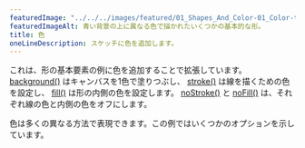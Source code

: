 ---
featuredImage: "../../../images/featured/01_Shapes_And_Color-01_Color-thumbnail.png"
featuredImageAlt: 青い背景の上に異なる色で描かれたいくつかの基本的な形。
title: 色
oneLineDescription: スケッチに色を追加します。
---

これは、形の基本要素の例に色を追加することで拡張しています。
<a href="https://p5js.org/reference/#/p5/background" target="_blank">background()</a>
はキャンバスを1色で塗りつぶし、
<a href="https://p5js.org/reference/#/p5/stroke" target="_blank">stroke()</a>
は線を描くための色を設定し、
<a href="https://p5js.org/reference/#/p5/fill" target="_blank">fill()</a>
は形の内側の色を設定します。
<a href="https://p5js.org/reference/#/p5/noFill" target="_blank">noStroke()</a> と
<a href="https://p5js.org/reference/#/p5/noFill" target="_blank">noFill()</a>
は、それぞれ線の色と内側の色をオフにします。

色は多くの異なる方法で表現できます。この例ではいくつかのオプションを示しています。
